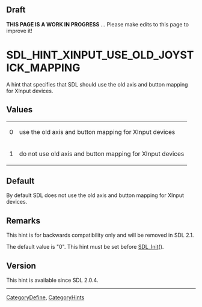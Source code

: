 == Draft ==

'''THIS PAGE IS A WORK IN PROGRESS''' ... Please make edits to this page to improve it!


<!-- #*^*^*^*^*See https://wiki.libsdl.org/SGEnumerations for details on editing this page*^*^*^*^* -->


= SDL_HINT_XINPUT_USE_OLD_JOYSTICK_MAPPING =
A hint that specifies that SDL should use the old axis and button mapping for XInput devices.




== Values ==
{|
|0
|use the old axis and button mapping for XInput devices
|-
|1
|do not use old axis and button mapping for XInput devices
|}


== Default ==
By default SDL does not use the old axis and button mapping for XInput devices.



== Remarks ==
This hint is for backwards compatibility only and will be removed in SDL 2.1.

The default value is "0".  This hint must be set before [[SDL_Init]]().

== Version ==
This hint is available since SDL 2.0.4.

----
[[CategoryDefine]], [[CategoryHints]]
<!-- #See the Style Guide for instructions on editing the footer. -->
